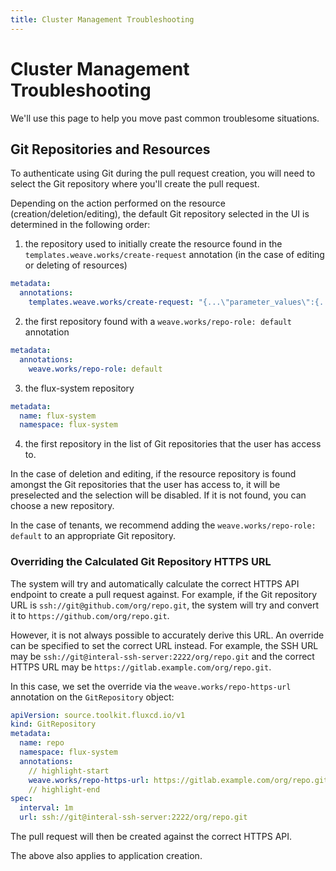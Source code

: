 ```yaml
---
title: Cluster Management Troubleshooting
---
```



# Cluster Management Troubleshooting <TierLabel tiers="Enterprise" />

We'll use this page to help you move past common troublesome situations. 

## Git Repositories and Resources

To authenticate using Git during the pull request creation, you will need to select the Git repository where you'll create the pull request.  

Depending on the action performed on the resource (creation/deletion/editing), the default Git repository selected in the UI is determined in the following order:

1. the repository used to initially create the resource found in the `templates.weave.works/create-request` annotation (in the case of editing or deleting of resources)
  ```yaml
  metadata:
    annotations:
      templates.weave.works/create-request: "{...\"parameter_values\":{...\"url\":\"https://github.com/weave-example-org/weave-demo\"}"
  ```

2. the first repository found with a `weave.works/repo-role: default` annotation
  ```yaml
  metadata:
    annotations:
      weave.works/repo-role: default
  ```

3. the flux-system repository 
  ```yaml
  metadata:
    name: flux-system
    namespace: flux-system
  ```

4. the first repository in the list of Git repositories that the user has access to.

In the case of deletion and editing, if the resource repository is found amongst the Git repositories that the user has access to, it will be preselected and the selection will be disabled. If it is not found, you can choose a new repository.

In the case of tenants, we recommend adding the `weave.works/repo-role: default` to an appropriate Git repository.

### Overriding the Calculated Git Repository HTTPS URL

The system will try and automatically calculate the correct HTTPS API endpoint to create a pull request against. For example, if the Git repository URL is `ssh://git@github.com/org/repo.git`, the system will try and convert it to `https://github.com/org/repo.git`.

However, it is not always possible to accurately derive this URL. An override can be specified to set the correct URL instead. For example, the SSH URL may be `ssh://git@interal-ssh-server:2222/org/repo.git` and the correct HTTPS URL may be `https://gitlab.example.com/org/repo.git`. 

In this case, we set the override via the `weave.works/repo-https-url` annotation on the `GitRepository` object:

```yaml
apiVersion: source.toolkit.fluxcd.io/v1
kind: GitRepository
metadata:
  name: repo
  namespace: flux-system
  annotations:
    // highlight-start
    weave.works/repo-https-url: https://gitlab.example.com/org/repo.git
    // highlight-end
spec:
  interval: 1m
  url: ssh://git@interal-ssh-server:2222/org/repo.git
```

The pull request will then be created against the correct HTTPS API.

The above also applies to application creation.
